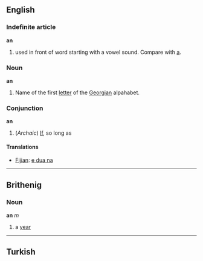 ==English==

===Indefinite article===
'''an'''

# used in front of word starting with a vowel sound. Compare with [[a]].

===Noun===
'''an'''

#Name of the first [[letter]] of the [[Georgian]] alpahabet.

===Conjunction===
'''an'''

# (''Archaic'') [[If]], so long as

====Translations====
*[[Fijian]]: [[e dua na]]

----
==Brithenig==
===Noun===
'''an''' ''m''

#a [[year]]
----
==Turkish==

===Noun===
'''an'''

#[[moment]]

[[Category:English articles]]